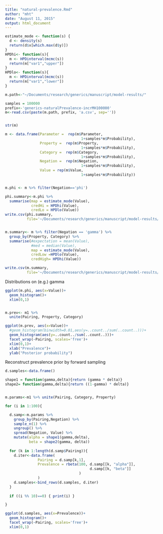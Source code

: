 ```yaml
---
title: "natural-prevalence.Rmd"
author: "mht"
date: "August 11, 2015"
output: html_document
---
```

```r
estimate_mode <- function(s) {
  d <- density(s)
  return(d$x[which.max(d$y)])
}
HPDhi<- function(s){
  m <- HPDinterval(mcmc(s))
  return(m["var1","upper"])
}
HPDlo<- function(s){
  m <- HPDinterval(mcmc(s))
  return(m["var1","lower"])
}

```

```r
m.path<-"~/Documents/research/generics/manuscript/model-results/"

samples = 100000
prefix<-'generics-naturalPrevalence-incrMH100000' 
m<-read.csv(paste(m.path, prefix, 'a.csv', sep=''))


str(m)

m <- data.frame(Parameter =  rep(m$Parameter, 
                                   1+samples*m$Probability),
                Property =  rep(m$Property, 
                                   1+samples*m$Probability),
                Category =  rep(m$Category, 
                                   1+samples*m$Probability),
                Negation =  rep(m$Negation, 
                                   1+samples*m$Probability),
                Value = rep(m$Value, 
                                   1+samples*m$Probability))


m.phi <- m %>% filter(Negation=='phi')

phi.summary<-m.phi %>% 
  summarise(map = estimate_mode(Value),
            credHi = HPDhi(Value),
            credLo = HPDlo(Value))
write.csv(phi.summary, 
          file='~/Documents/research/generics/manuscript/model-results/natural-prevalence-phi.csv')


m.summary<- m %>% filter(Negation == 'gamma') %>%
  group_by(Property, Category) %>%
  summarise(#expectation = mean(Value),
            #med = median(Value),
            map = estimate_mode(Value),
            credLow =HPDlo(Value),
            credHigh= HPDhi(Value))

write.csv(m.summary, 
          file='~/Documents/research/generics/manuscript/model-results/natural-prevalence-intervals.csv')

```

Distributions on (e.g.) gamma

```r
ggplot(m.phi, aes(x=Value))+
  geom_histogram()+
  xlim(0,1)


m.prev<- m1 %>%
  unite(Pairing, Property, Category) 

ggplot(m.prev, aes(x=Value))+
  #geom_histogram(binwidth=0.01,aes(y=..count../sum(..count..)))+
  geom_histogram(aes(y=..count../sum(..count..)))+
  facet_wrap(~Pairing, scales='free')+
  xlim(0,1)+
  xlab("Prevalence")+
  ylab("Posterior probability")

```


Reconstruct prevalence prior by forward sampling

```r

d.samples<-data.frame()

shape1 = function(gamma,delta){return (gamma * delta)}
shape2= function(gamma,delta){return ((1-gamma) * delta)}


m.params<-m1 %>% unite(Pairing, Category, Property)

for (i in 1:100){

  d.samp<-m.params %>%
    group_by(Pairing,Negation) %>%
    sample_n(1) %>%
    ungroup() %>%
    spread(Negation, Value) %>%
    mutate(alpha = shape1(gamma,delta),
           beta = shape2(gamma, delta))
  
  for (k in 1:length(d.samp$Pairing)){
    d.iter<-data.frame(
               Pairing = d.samp[k,1],
               Prevalence = rbeta(100, d.samp[[k, "alpha"]], 
                                       d.samp[[k, "beta"]]
                                  )
               )
    d.samples<-bind_rows(d.samples, d.iter)
  }
  
  if ((i %% 10)==0) { print(i) }

}

ggplot(d.samples, aes(x=Prevalence))+
  geom_histogram()+
  facet_wrap(~Pairing, scales='free')+
  xlim(0,1)




```
